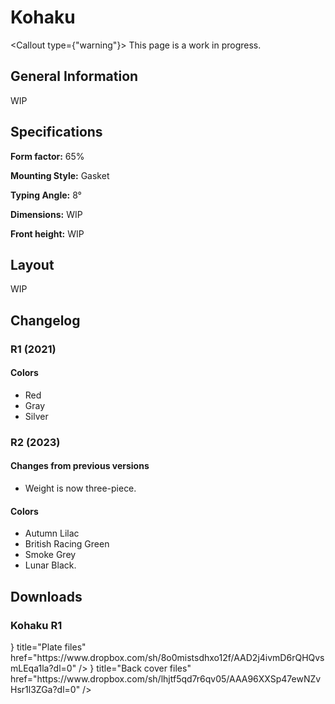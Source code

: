 
# Kohaku

<Callout type={"warning"}>
    This page is a work in progress.
</Callout>

## General Information
WIP

## Specifications
**Form factor:** 65%

**Mounting Style:** Gasket

**Typing Angle:** 8°

**Dimensions:** WIP

**Front height:** WIP

## Layout
WIP

## Changelog
### R1 (2021)
#### Colors
- Red
- Gray
- Silver

### R2 (2023)
#### Changes from previous versions
- Weight is now three-piece.
#### Colors
- Autumn Lilac
- British Racing Green
- Smoke Grey
- Lunar Black.

## Downloads
### Kohaku R1
<Cards>
  <Card
    icon={<BoxIcon />}
    title="Plate files"
    href="https://www.dropbox.com/sh/8o0mistsdhxo12f/AAD2j4ivmD6rQHQvsmLEqa1la?dl=0"
  />
  <Card
    icon={<BoxIcon />}
    title="Back cover files"
    href="https://www.dropbox.com/sh/lhjtf5qd7r6qv05/AAA96XXSp47ewNZvHsr1l3ZGa?dl=0"
  />
</Cards>